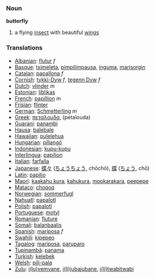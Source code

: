 === Noun ===

'''butterfly'''

# a flying [[insect]] with beautiful [[wing]]s

=== Translations ===
*[[Albanian]]: [[flutur]] ''f''
*[[Basque]]: [[tximeleta]], [[pimpilimpausa]], [[inguma]], [[marisorgin]]
*[[Catalan]]: [[papallona]] ''f''
*[[Cornish]]: [[tykki-Dyw]] ''f'', [[tegenn Dyw]] ''f''
*[[Dutch]]: [[vlinder]] ''m''
*[[Estonian]]: [[liblikas]]
*[[French]]: [[papillion]] ''m''
*[[Frisian]]: [[flinter]]
*[[German]]: [[Schmetterling]] ''m''
*[[Greek]]: [[πεταλουδα]], (petalouda)
*[[Guarani]]: [[panambi]]
*[[Hausa]]: [[balebale]]
*[[Hawaiian]]: [[pulelehua]]
*[[Hungarian]]: [[pillangó]]
*[[Indonesian]]: [[kupu-kupu]]
*[[Interlingua]]: [[papilion]]
*[[Italian]]: [[farfalla]]
*[[Japanese]]: [[蝶々]] ([[ちょうちょう]], chōchō), [[蝶]] ([[ちょう]], chō)
*[[Latin]]: [[papilio]]
*[[Maori]]: [[kaakahu kura]], [[kahukura]], [[mookarakara]], [[peepepe]]
*[[Mataco]]: [[choqoq]]
*[[Norwegian]]: [[sommerfugl]]
*[[Nahuatl]]: [[papalotl]]
*[[Polish]]: [[papalotl]]
*[[Portuguese]]: [[motyl]]
*[[Romanian]]: [[fluture]]
*[[Somali]]: [[balanbaalis]]
*[[Spanish]]: [[mariposa]] ''f''
*[[Swahili]]: [[kipepeo]]
*[[Tagalog]]: [[mariposa]], [[paruparo]]
*[[Tupinambá]]: [[panama]]
*[[Turkish]]: [[kelebek]]
*[[Welsh]]: [[pili-pala]]
*[[Zulu]]: [[i(lu)vemvane]], [[i(li)jubajubane]], [[i(li)twabitwabi]]
